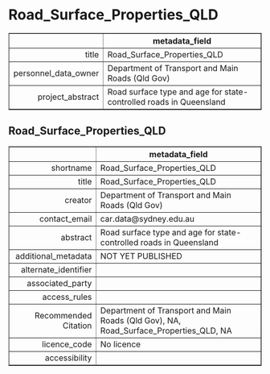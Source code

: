 Road_Surface_Properties_QLD
===
<!-- html table generated in R 3.6.0 by xtable 1.8-4 package -->
<!-- Fri May 22 19:16:35 2020 -->
<table border=1>
<tr> <th>  </th> <th> metadata_field </th>  </tr>
  <tr> <td align="right"> title </td> <td> Road_Surface_Properties_QLD </td> </tr>
  <tr> <td align="right"> personnel_data_owner </td> <td> Department of Transport and Main Roads (Qld Gov) </td> </tr>
  <tr> <td align="right"> project_abstract </td> <td> Road surface type and age for state-controlled roads in Queensland </td> </tr>
   </table>



Road_Surface_Properties_QLD
---
<!-- html table generated in R 3.6.0 by xtable 1.8-4 package -->
<!-- Fri May 22 19:16:35 2020 -->
<table border=1>
<tr> <th>  </th> <th> metadata_field </th>  </tr>
  <tr> <td align="right"> shortname </td> <td> Road_Surface_Properties_QLD </td> </tr>
  <tr> <td align="right"> title </td> <td> Road_Surface_Properties_QLD </td> </tr>
  <tr> <td align="right"> creator </td> <td> Department of Transport and Main Roads (Qld Gov) </td> </tr>
  <tr> <td align="right"> contact_email </td> <td> car.data@sydney.edu.au </td> </tr>
  <tr> <td align="right"> abstract </td> <td> Road surface type and age for state-controlled roads in Queensland </td> </tr>
  <tr> <td align="right"> additional_metadata </td> <td> NOT YET PUBLISHED </td> </tr>
  <tr> <td align="right"> alternate_identifier </td> <td>  </td> </tr>
  <tr> <td align="right"> associated_party </td> <td>  </td> </tr>
  <tr> <td align="right"> access_rules </td> <td>  </td> </tr>
  <tr> <td align="right"> Recommended Citation </td> <td> Department of Transport and Main Roads (Qld Gov), NA, Road_Surface_Properties_QLD, NA </td> </tr>
  <tr> <td align="right"> licence_code </td> <td> No licence </td> </tr>
  <tr> <td align="right"> accessibility </td> <td>  </td> </tr>
   </table>


